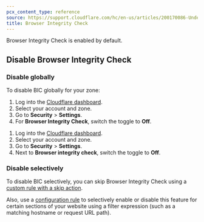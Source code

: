 ```yaml
---
pcx_content_type: reference
source: https://support.cloudflare.com/hc/en-us/articles/200170086-Understanding-the-Cloudflare-Browser-Integrity-Check
title: Browser Integrity Check
---
```



<Render file="bic-description" product="waf" />

Browser Integrity Check is enabled by default.

## Disable Browser Integrity Check

### Disable globally

To disable BIC globally for your zone:

<Tabs syncKey="dashNewNav"> <TabItem label="Old dashboard">

1. Log into the [Cloudflare dashboard](https://dash.cloudflare.com).
2. Select your account and zone.
3. Go to **Security** > **Settings**.
4. For **Browser Integrity Check**, switch the toggle to **Off**.

</TabItem> <TabItem label="New dashboard" icon="rocket">

1. Log into the [Cloudflare dashboard](https://dash.cloudflare.com).
2. Select your account and zone.
3. Go to **Security** > **Settings**.
4. Next to **Browser integrity check**, switch the toggle to **Off**.

</TabItem> </Tabs>

### Disable selectively

To disable BIC selectively, you can skip Browser Integrity Check using a [custom rule with a skip action](/waf/custom-rules/skip/).

Also, use a [configuration rule](/rules/configuration-rules/) to selectively enable or disable this feature for certain sections of your website using a filter expression (such as a matching hostname or request URL path).
